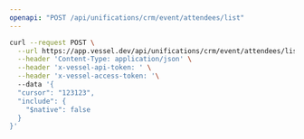 ```yaml
---
openapi: "POST /api/unifications/crm/event/attendees/list"
---
```


<RequestExample>

```bash Request
curl --request POST \
  --url https://app.vessel.dev/api/unifications/crm/event/attendees/list \
  --header 'Content-Type: application/json' \
  --header 'x-vessel-api-token: ' \
  --header 'x-vessel-access-token: '\ 
  --data '{
  "cursor": "123123",
  "include": {
    "$native": false
  }
}'
```

</RequestExample>


      